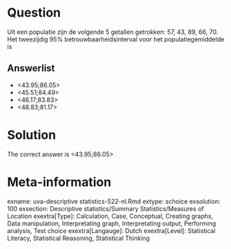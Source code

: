 Question
========

Uit een populatie zijn de volgende 5 getallen getrokken:
57, 43, 89, 66, 70. Het tweezijdig 95% betrouwbaarheidsinterval voor het populatiegemiddelde is

Answerlist
----------
* &lt;43.95;86.05&gt;
* &lt;45.51;84.49&gt;
* &lt;46.17;83.83&gt;
* &lt;48.83;81.17&gt;

Solution
========

The correct answer is  &lt;43.95;86.05&gt;

Meta-information
================
exname: uva-descriptive statistics-522-nl.Rmd
extype: schoice
exsolution: 100
exsection: Descriptive statistics/Summary Statistics/Measures of Location
exextra[Type]: Calculation, Case, Conceptual, Creating graphs, Data manipulation, Interpretating graph, Interpretating output, Performing analysis, Test choice
exextra[Langauge]: Dutch
exextra[Level]: Statistical Literacy, Statistical Reasoning, Statistical Thinking

